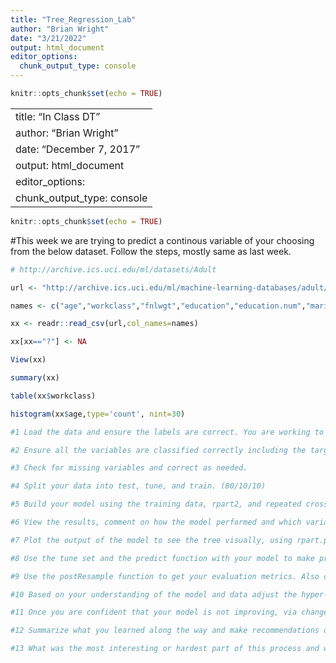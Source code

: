 ```yaml
---
title: "Tree_Regression_Lab"
author: "Brian Wright"
date: "3/21/2022"
output: html_document
editor_options: 
  chunk_output_type: console
---
```


```r
knitr::opts_chunk$set(echo = TRUE)
```

---
title: "In Class DT"
author: "Brian Wright"
date: "December 7, 2017"
output: html_document
editor_options: 
  chunk_output_type: console
---

```r
knitr::opts_chunk$set(echo = TRUE)
```

#This week we are trying to predict a continous variable of your choosing from the below dataset. Follow the steps, mostly same as last week.  

```r
# http://archive.ics.uci.edu/ml/datasets/Adult

url <- "http://archive.ics.uci.edu/ml/machine-learning-databases/adult/adult.data"

names <- c("age","workclass","fnlwgt","education","education.num","marital.status","occupation","relationship","race","sex","capital.gain","capital.loss","hours.per.week","native.country", "salary")

xx <- readr::read_csv(url,col_names=names)

xx[xx=="?"] <- NA

View(xx)

summary(xx)

table(xx$workclass)

histogram(xx$age,type='count', nint=30)

```

```r
#1 Load the data and ensure the labels are correct. You are working to develop a model that can predict age.   
```

```r
#2 Ensure all the variables are classified correctly including the target variable and collapse factors if still needed. 
```

```r
#3 Check for missing variables and correct as needed.  
```

```r
#4 Split your data into test, tune, and train. (80/10/10)
```

```r
#5 Build your model using the training data, rpart2, and repeated cross validation as reviewed in class with the caret package.
```

```r
#6 View the results, comment on how the model performed and which variables appear to be contributing the most (variable importance)  
```

```r
#7 Plot the output of the model to see the tree visually, using rpart.plot, is there anything you notice that might be a concern?  
```

```r
#8 Use the tune set and the predict function with your model to make predicts for the target variable.
```

```r
#9 Use the postResample function to get your evaluation metrics. Also calculate NRMSE using the range (max-min) for the target variable. Explain what all these measures mean in terms of your models predictive power.  
```

```r
#10 Based on your understanding of the model and data adjust the hyper-parameter via the built in train control function in caret or build and try new features, does the model quality improve or not? If so how and why, if not, why not?

```

```r
#11 Once you are confident that your model is not improving, via changes implemented on the training set and evaluated on the the tune set, predict with the test set and report final evaluation of the model. Discuss the output in comparison with the previous evaluations.  
```

```r
#12 Summarize what you learned along the way and make recommendations on how this could be used moving forward, being careful not to over promise. 
```

```r
#13 What was the most interesting or hardest part of this process and what questions do you still have? 
```
